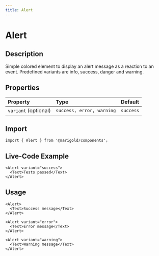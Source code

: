 ```yaml
---
title: Alert
---
```


# Alert

## Description

Simple colored element to display an alert message as a reaction to an event.
Predefined variants are info, success, danger and warning.

## Properties

| Property             | Type                      | Default   |
| :------------------- | :------------------------ | :-------- |
| `variant` (optional) | `success, error, warning` | `success` |

## Import

```tsx onlyCode
import { Alert } from '@marigold/components';
```

## Live-Code Example

```tsx expandCode
<Alert variant="success">
  <Text>Tests passed</Text>
</Alert>
```

## Usage

```tsx
<Alert>
  <Text>Success message</Text>
</Alert>
```

```tsx
<Alert variant="error">
  <Text>Error message</Text>
</Alert>
```

```tsx
<Alert variant="warning">
  <Text>Warning message</Text>
</Alert>
```
